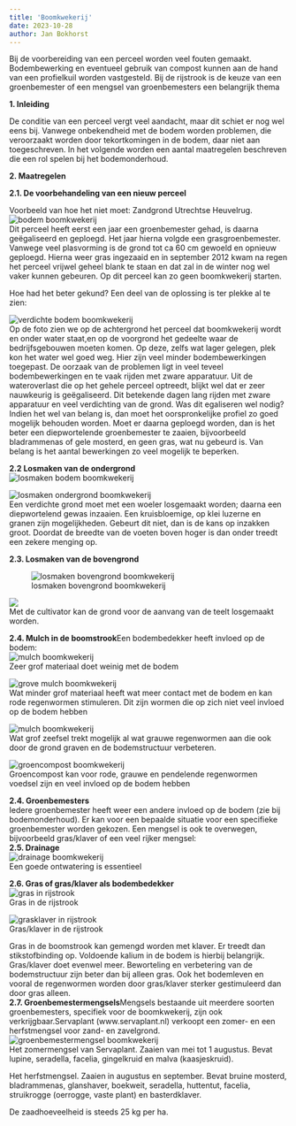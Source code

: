 ```yaml
---
title: 'Boomkwekerij'
date: 2023-10-28
author: Jan Bokhorst
---
```


Bij de voorbereiding van een perceel worden veel fouten gemaakt. Bodembewerking en eventueel gebruik van compost kunnen aan de hand van een profielkuil worden vastgesteld. Bij de rijstrook is de keuze van een groenbemester of een mengsel van groenbemesters een belangrijk thema


     
  



**1. Inleiding**

De conditie van een perceel vergt veel aandacht, maar dit schiet er nog wel eens bij. Vanwege onbekendheid met de bodem worden problemen, die veroorzaakt worden door tekortkomingen in de bodem, daar niet aan toegeschreven. In het volgende worden een aantal maatregelen beschreven die een rol spelen bij het bodemonderhoud.  
  
**2. Maatregelen**

**2.1. De voorbehandeling van een nieuw perceel**

Voorbeeld van hoe het niet moet: Zandgrond Utrechtse Heuvelrug.   
![bodem boomkwekerij](../img/boomkwekerijakkerweg007(Small)-1920w.jpg)   
Dit perceel heeft eerst een jaar een groenbemester gehad, is daarna geëgaliseerd en geploegd. Het jaar hierna volgde een grasgroenbemester. Vanwege veel plasvorming is de grond tot ca 60 cm gewoeld en opnieuw geploegd. Hierna weer gras ingezaaid en in september 2012 kwam na regen het perceel vrijwel geheel blank te staan en dat zal in de winter nog wel vaker kunnen gebeuren. Op dit perceel kan zo geen boomkwekerij starten.

  
Hoe had het beter gekund? Een deel van de oplossing is ter plekke al te zien:

 

  
![verdichte bodem boomkwekerij](../img/boomkwekerijakkerweg016(Small)-1920w.jpg)   
Op de foto zien we op de achtergrond het perceel dat boomkwekerij wordt en onder water staat,en op de voorgrond het gedeelte waar de bedrijfsgebouwen moeten komen. Op deze, zelfs wat lager gelegen, plek kon het water wel goed weg. Hier zijn veel minder bodembewerkingen toegepast. De oorzaak van de problemen ligt in veel teveel bodembewerkingen en te vaak rijden met zware apparatuur. Uit de wateroverlast die op het gehele perceel optreedt, blijkt wel dat er zeer nauwkeurig is geëgaliseerd. Dit betekende dagen lang rijden met zware apparatuur en veel verdichting van de grond. Was dit egaliseren wel nodig? Indien het wel van belang is, dan moet het oorspronkelijke profiel zo goed mogelijk behouden worden. Moet er daarna geploegd worden, dan is het beter een diepwortelende groenbemester te zaaien, bijvoorbeeld bladrammenas of gele mosterd, en geen gras, wat nu gebeurd is. Van belang is het aantal bewerkingen zo veel mogelijk te beperken.

 

**2.2 Losmaken van de ondergrond**   
![losmaken bodem boomkwekerij](../img/boomkwekerijbarneveld048small_custom-1920w.jpg)     


  
![losmaken ondergrond boomkwekerij](../img/boomkwekerijbarneveld049(Small)-1920w.jpg)   
Een verdichte grond moet met een woeler losgemaakt worden; daarna een diepwortelend gewas inzaaien. Een kruisbloemige, op klei luzerne en granen zijn mogelijkheden. Gebeurt dit niet, dan is de kans op inzakken groot. Doordat de breedte van de voeten boven hoger is dan onder treedt een zekere menging op.

 

  
**2.3. Losmaken van de bovengrond**  
  
   
![losmaken bovengrond boomkwekerij](../img/boomkwekerijbarneveld047(Small)-1920w.jpg)     


  
![](../img/boomkwekerijbarneveld050(Small)-1920w.jpg)   
Met de cultivator kan de grond voor de aanvang van de teelt losgemaakt worden.

 

**2.4. Mulch in de boomstrook**Een bodembedekker heeft invloed op de bodem:   
![mulch boomkwekerij](../img/boomkwekerijbarneveld013(Small)-1920w.jpg)   
Zeer grof materiaal doet weinig met de bodem

 

  
![grove mulch boomkwekerij](../img/boomkwekerijbarneveld014(Small)-1920w.jpg)   
Wat minder grof materiaal heeft wat meer contact met de bodem en kan rode regenwormen stimuleren. Dit zijn wormen die op zich niet veel invloed op de bodem hebben

 

  
![mulch boomkwekerij](../img/boomkwekerijbarneveld015(Small)-1920w.jpg)   
Wat grof zeefsel trekt mogelijk al wat grauwe regenwormen aan die ook door de grond graven en de bodemstructuur verbeteren.

 

  
![groencompost boomkwekerij](../img/boomkwekerijbarneveld017(Small)-1920w.jpg)   
Groencompost kan voor rode, grauwe en pendelende regenwormen voedsel zijn en veel invloed op de bodem hebben

 

**2.4. Groenbemesters**  
Iedere groenbemester heeft weer een andere invloed op de bodem (zie bij bodemonderhoud). Er kan voor een bepaalde situatie voor een specifieke groenbemester worden gekozen. Een mengsel is ook te overwegen, bijvoorbeeld gras/klaver of een veel rijker mengsel:  
**2.5. Drainage**   
![drainage boomkwekerij](../img/boomkwekerijbarneveld040(Small)-1920w.jpg)   
Een goede ontwatering is essentieel

 

**2.6. Gras of gras/klaver als bodembedekker**   
![gras in rijstrook](../img/boomkwekerijbarneveld023(Small)-7208ea10-1920w.jpg)   
Gras in de rijstrook

 

  
![grasklaver in rijstrook](../img/boomkwekerijbarneveld022(Small)(1)-1920w.jpg)   
Gras/klaver in de rijstrook

 

Gras in de boomstrook kan gemengd worden met klaver. Er treedt dan stikstofbinding op. Voldoende kalium in de bodem is hierbij belangrijk. Gras/klaver doet evenwel meer. Beworteling en verbetering van de bodemstructuur zijn beter dan bij alleen gras. Ook het bodemleven en vooral de regenwormen worden door gras/klaver sterker gestimuleerd dan door gras alleen.  
**2.7. Groenbemestermengsels**Mengsels bestaande uit meerdere soorten groenbemesters, specifiek voor de boomkwekerij, zijn ook verkrijgbaar.Servaplant (www.servaplant.nl) verkoopt een zomer- en een herfstmengsel voor zand- en zavelgrond.   
![groenbemestermengsel boomkwekerij](../img/groenbemestersboomkwekerij-1920w.jpg)   
Het zomermengsel van Servaplant. Zaaien van mei tot 1 augustus. Bevat lupine, seradella, facelia, gingelkruid en malva (kaasjeskruid).

Het herfstmengsel. Zaaien in augustus en september. Bevat bruine mosterd, bladrammenas, glanshaver, boekweit, seradella, huttentut, facelia, struikrogge (oerrogge, vaste plant) en basterdklaver.

De zaadhoeveelheid is steeds 25 kg per ha.

  
  
 





